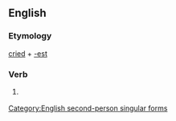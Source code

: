 ==English==

===Etymology===
[[cried]] + [[-est]]

===Verb===
{{infl|en|verb form}}

# {{archaic}} {{form of|Second-person singular past form|cry}}

[[Category:English second-person singular forms]]